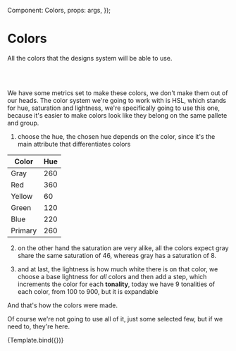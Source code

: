 

<Meta title="Style Guide/Colors" component={Colors} />

  Component: Colors,
  props: args,
});

# Colors

All the colors that the designs system will be able to use.

<br />
<br />

We have some metrics set to make these colors, we don't make them out of our heads. The color system we're going to work with is HSL, which stands for hue, saturation and lightness, we're specifically going to use this one, because it's easier to make colors look like they belong on the same pallete and group.

1. choose the hue, the chosen hue depends on the color, since it's the main attribute that differentiates colors

|Color|Hue|
|-----|----|
|Gray|260|
|Red|360|
|Yellow|60|
|Green|120|
|Blue|220|
|Primary|260|

2. on the other hand the saturation are very alike, all the colors expect gray share the same saturation of 46, whereas gray has a saturation of 8.

3. and at last, the lightness is how much white there is on that color, we choose a base lightness for *all* colors and then add a step, which increments the color for each __tonality__, today we have 9 tonalities of each color, from 100 to 900, but it is expandable

And that's how the colors were made.

Of course we're not going to use all of it, just some selected few, but if we need to, they're here.

<Story name="Colors">
  {Template.bind({})}
</Story>

